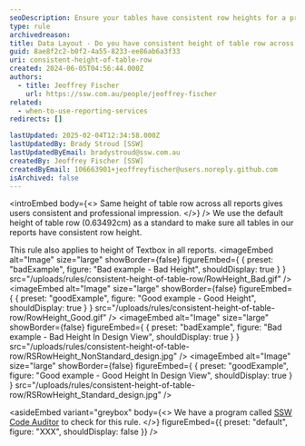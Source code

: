 ```yaml
---
seoDescription: Ensure your tables have consistent row heights for a professional appearance in all reports.
type: rule
archivedreason:
title: Data Layout - Do you have consistent height of table row across all your reports?
guid: 8ae8f2c2-b0f2-4a55-8233-ee86ab6a3f33
uri: consistent-height-of-table-row
created: 2024-06-05T04:56:44.000Z
authors:
  - title: Jeoffrey Fischer
    url: https://ssw.com.au/people/jeoffrey-fischer
related:
  - when-to-use-reporting-services
redirects: []

lastUpdated: 2025-02-04T12:34:58.000Z
lastUpdatedBy: Brady Stroud [SSW]
lastUpdatedByEmail: bradystroud@ssw.com.au
createdBy: Jeoffrey Fischer [SSW]
createdByEmail: 106663901+jeoffreyfischer@users.noreply.github.com
isArchived: false
---
```


<introEmbed
  body={<>
Same height of table row across all reports gives users consistent and professional impression.
  </>}
/>
We use the default height of table row (0.63492cm) as a standard to make sure all tables in our reports have consistent row height.

This rule also applies to height of Textbox in all reports.
<imageEmbed
  alt="Image"
  size="large"
  showBorder={false}
  figureEmbed={ {
    preset: "badExample",
    figure: "Bad example - Bad Height",
    shouldDisplay: true
  } }
  src="/uploads/rules/consistent-height-of-table-row/RowHeight_Bad.gif"
/>
<imageEmbed
  alt="Image"
  size="large"
  showBorder={false}
  figureEmbed={ {
    preset: "goodExample",
    figure: "Good example - Good Height",
    shouldDisplay: true
  } }
  src="/uploads/rules/consistent-height-of-table-row/RowHeight_Good.gif"
/>
<imageEmbed
  alt="Image"
  size="large"
  showBorder={false}
  figureEmbed={ {
    preset: "badExample",
    figure: "Bad example - Bad Height In Design View",
    shouldDisplay: true
  } }
  src="/uploads/rules/consistent-height-of-table-row/RSRowHeight_NonStandard_design.jpg"
/>
<imageEmbed
  alt="Image"
  size="large"
  showBorder={false}
  figureEmbed={ {
    preset: "goodExample",
    figure: "Good example - Good Height In Design View",
    shouldDisplay: true
  } }
  src="/uploads/rules/consistent-height-of-table-row/RSRowHeight_Standard_design.jpg"
/>

<asideEmbed
  variant="greybox"
  body={<>
    We have a program called [SSW Code Auditor](https://codeauditor.com) to check for this rule.
  </>}
  figureEmbed={{
    preset: "default",
    figure: "XXX",
    shouldDisplay: false
  }}
/>
